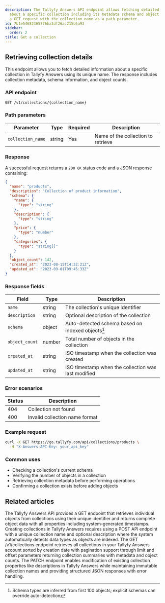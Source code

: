 ```yaml
---
description: The Tallyfy Answers API endpoint allows fetching detailed information
  about a specific collection including its metadata schema and object counts using
  a GET request with the collection name as a path parameter.
id: 7b1e54682365776ba3df26ac215b5a93
sidebar:
  order: 2
title: Get a collection
---
```


## Retrieving collection details

This endpoint allows you to fetch detailed information about a specific collection in Tallyfy Answers using its unique name. The response includes collection metadata, schema information, and object counts.

### API endpoint

```
GET /v1/collections/{collection_name}
```

### Path parameters

| Parameter | Type | Required | Description |
|-----------|------|----------|-------------|
| `collection_name` | string | Yes | Name of the collection to retrieve |

### Response

A successful request returns a `200 OK` status code and a JSON response containing:

```json
{
  "name": "products",
  "description": "Collection of product information",
  "schema": {
    "name": {
      "type": "string"
    },
    "description": {
      "type": "string"
    },
    "price": {
      "type": "number"
    },
    "categories": {
      "type": "string[]"
    }
  },
  "object_count": 142,
  "created_at": "2023-08-15T14:32:21Z",
  "updated_at": "2023-09-01T09:45:33Z"
}
```

### Response fields

| Field | Type | Description |
|-------|------|-------------|
| `name` | string | The collection's unique identifier |
| `description` | string | Optional description of the collection |
| `schema` | object | Auto-detected schema based on indexed objects[^1] |
| `object_count` | number | Total number of objects in the collection |
| `created_at` | string | ISO timestamp when the collection was created |
| `updated_at` | string | ISO timestamp when the collection was last modified |

### Error scenarios

| Status | Description |
|--------|-------------|
| 404 | Collection not found |
| 400 | Invalid collection name format |

### Example request

```bash
curl -X GET https://go.tallyfy.com/api/collections/products \
  -H "X-Answers-API-Key: your_api_key"
```

### Common uses

- Checking a collection's current schema
- Verifying the number of objects in a collection
- Retrieving collection metadata before performing operations
- Confirming a collection exists before adding objects


[^1]: Schema types are inferred from first 100 objects; explicit schemas can override auto-detection

## Related articles
<CardGrid>
<LinkTitleCard header="<b>Objects > Get an object</b>" href="/products/answers/objects/get-object/" > The Tallyfy Answers API provides a GET endpoint that retrieves individual objects from collections using their unique identifier and returns complete object data with all properties including system-generated timestamps. </LinkTitleCard>
<LinkTitleCard header="<b>Collections > Create a collection</b>" href="/products/answers/collections/create-collection/" > Creating collections in Tallyfy Answers requires using a POST API endpoint with a unique collection name and optional description where the system automatically detects data types as objects are indexed. </LinkTitleCard>
<LinkTitleCard header="<b>Collections > Get all collections</b>" href="/products/answers/collections/get-all-collections/" > The GET /v1/collections endpoint retrieves all collections in your Tallyfy Answers account sorted by creation date with pagination support through limit and offset parameters returning collection summaries with metadata and object counts. </LinkTitleCard>
<LinkTitleCard header="<b>Collections > Update a collection</b>" href="/products/answers/collections/update-collection/" > The PATCH endpoint enables modification of existing collection properties like descriptions in Tallyfy Answers while maintaining immutable collection names and providing structured JSON responses with error handling. </LinkTitleCard>
</CardGrid>